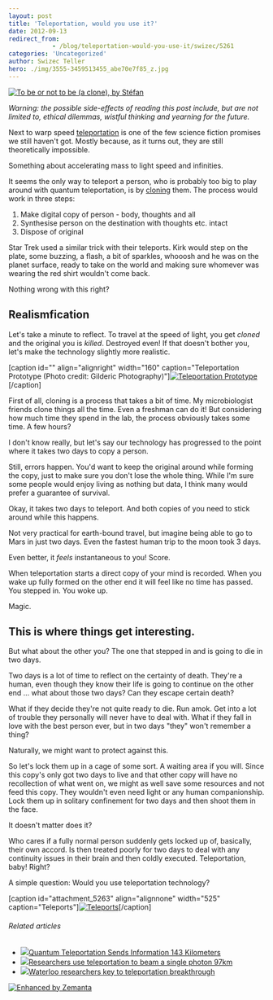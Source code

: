 ```yaml
---
layout: post
title: 'Teleportation, would you use it?'
date: 2012-09-13
redirect_from: 
            - /blog/teleportation-would-you-use-it/swizec/5261
categories: 'Uncategorized'
author: Swizec Teller
hero: ./img/3555-3459513455_abe70e7f85_z.jpg
---
```

[![To be or not to be (a clone), by Stéfan](./img/3555-3459513455_abe70e7f85_z.jpg "To be or not to be (a clone), by Stéfan")](http://www.flickr.com/photos/st3f4n/3459513455/)



_Warning: the possible side-effects of reading this post include, but are not limited to, ethical dilemmas, wistful thinking and yearning for the future._



Next to warp speed [teleportation](http://en.wikipedia.org/wiki/Teleportation "Teleportation") is one of the few science fiction promises we still haven't got. Mostly because, as it turns out, they are still theoretically impossible.



Something about accelerating mass to light speed and infinities.



It seems the only way to teleport a person, who is probably too big to play around with quantum teleportation, is by [cloning](http://en.wikipedia.org/wiki/Cloning "Cloning") them. The process would work in three steps:

1. Make digital copy of person - body, thoughts and all
2. Synthesise person on the destination with thoughts etc. intact
3. Dispose of original

Star Trek used a similar trick with their teleports. Kirk would step on the plate, some buzzing, a flash, a bit of sparkles, whooosh and he was on the planet surface, ready to take on the world and making sure whomever was wearing the red shirt wouldn't come back.



Nothing wrong with this right?

## Realismfication

Let's take a minute to reflect. To travel at the speed of light, you get _cloned_ and the original you is _killed_. Destroyed even! If that doesn't bother you, let's make the technology slightly more realistic.



\[caption id="" align="alignright" width="160" caption="Teleportation Prototype (Photo credit: Gilderic Photography)"][![Teleportation Prototype](./img/3124-3250633626_0ec6dfa6e2_m.jpg "Teleportation Prototype")](http://www.flickr.com/photos/78415063@N00/3250633626)\[/caption]



First of all, cloning is a process that takes a bit of time. My microbiologist friends clone things all the time. Even a freshman can do it! But considering how much time they spend in the lab, the process obviously takes some time. A few hours?



I don't know really, but let's say our technology has progressed to the point where it takes two days to copy a person.



Still, errors happen. You'd want to keep the original around while forming the copy, just to make sure you don't lose the whole thing. While I'm sure some people would enjoy living as nothing but data, I think many would prefer a guarantee of survival.



Okay, it takes two days to teleport. And both copies of you need to stick around while this happens.



Not very practical for earth-bound travel, but imagine being able to go to Mars in just two days. Even the fastest human trip to the moon took 3 days.



Even better, it _feels_ instantaneous to you! Score.



When teleportation starts a direct copy of your mind is recorded. When you wake up fully formed on the other end it will feel like no time has passed. You stepped in. You woke up.



Magic.

## This is where things get interesting.

But what about the other you? The one that stepped in and is going to die in two days.



Two days is a lot of time to reflect on the certainty of death. They're a human, even though they know their life is going to continue on the other end ... what about those two days? Can they escape certain death?



What if they decide they're not quite ready to die. Run amok. Get into a lot of trouble they personally will never have to deal with. What if they fall in love with the best person ever, but in two days "they" won't remember a thing?



Naturally, we might want to protect against this.



So let's lock them up in a cage of some sort. A waiting area if you will. Since this copy's only got two days to live and that other copy will have no recollection of what went on, we might as well save some resources and not feed this copy. They wouldn't even need light or any human companionship. Lock them up in solitary confinement for two days and then shoot them in the face.



It doesn't matter does it?



Who cares if a fully normal person suddenly gets locked up of, basically, their own accord. Is then treated poorly for two days to deal with any continuity issues in their brain and then coldly executed. Teleportation, baby! Right?



A simple question: Would you use teleportation technology?



\[caption id="attachment_5263" align="alignnone" width="525" caption="Teleports"][![Teleports](http://swizec.com/blog/wp-content/uploads/2012/09/teleportation_0129.jpeg "Teleports")](./img/blog-wp-content-uploads-2012-09-teleportation_0129.jpg)\[/caption]

###### Related articles

- [![](http://i.zemanta.com/110616338_80_80.jpg)](http://tech.slashdot.org/story/12/09/06/1239210/quantum-teleportation-sends-information-143-kilometers)[Quantum Teleportation Sends Information 143 Kilometers](http://tech.slashdot.org/story/12/09/06/1239210/quantum-teleportation-sends-information-143-kilometers)
- [![](http://i.zemanta.com/noimg_39_80_80.jpg)](http://refreshingnews99.blogspot.com/2012/09/researchers-use-teleportation-to-beam.html)[Researchers use teleportation to beam a single photon 97km](http://refreshingnews99.blogspot.com/2012/09/researchers-use-teleportation-to-beam.html)
- [![](http://i.zemanta.com/110820035_80_80.jpg)](http://metronews.ca/news/kitchener/361634/waterloo-researchers-key-to-teleportation-breakthrough/)[Waterloo researchers key to teleportation breakthrough](http://metronews.ca/news/kitchener/361634/waterloo-researchers-key-to-teleportation-breakthrough/)

[![Enhanced by Zemanta](http://img.zemanta.com/zemified_e.png?x-id=ab220bea-b703-4ef3-b29a-730e88b1446f)](http://www.zemanta.com/?px "Enhanced by Zemanta")